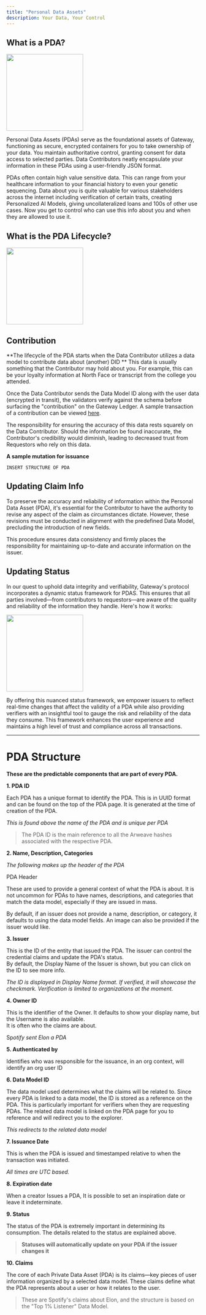 ```yaml
---
title: "Personal Data Assets"
description: Your Data, Your Control
---
```


## What is a PDA?

<img height="200" src="/assets/core-concepts/what-is-a-pda.png" />

Personal Data Assets (PDAs) serve as the foundational assets of Gateway, functioning as secure, encrypted containers for you to take ownership of your data. You maintain authoritative control, granting consent for data access to selected parties. Data Contributors neatly encapsulate your information in these PDAs using a user-friendly JSON format.

PDAs often contain high value sensitive data. This can range from your healthcare information to your financial history to even your genetic sequencing. Data about you is quite valuable for various stakeholders across the internet including verification of certain traits, creating Personalized AI Models, giving uncollateralized loans and 100s of other use cases. Now you get to control who can use this info about you and when they are allowed to use it.

## What is the PDA Lifecycle?

<img height="200" src="/assets/core-concepts/pda-lifecycle.png" />

## Contribution

**The lifecycle of the PDA starts when the Data Contributor utilizes a data model to contribute data about (another) DID ** This data is usually something that the Contributor may hold about you. For example, this can be your loyalty information at North Face or transcript from the college you attended.

Once the Data Contributor sends the Data Model ID along with the user data (encrypted in transit), the validators verify against the schema before surfacing the "contribution" on the Gateway Ledger. A sample transaction of a contribution can be viewed [here](https://sandbox.mygateway.xyz/explorer/transactions/65d5ce5b5f55a7755cecb1ed).

The responsibility for ensuring the accuracy of this data rests squarely on the Data Contributor. Should the information be found inaccurate, the Contributor's credibility would diminish, leading to decreased trust from Requestors who rely on this data.

**A sample mutation for issuance**

```
INSERT STRUCTURE OF PDA
```

## Updating Claim Info

To preserve the accuracy and reliability of information within the Personal Data Asset (PDA), it's essential for the Contributor to have the authority to revise any aspect of the claim as circumstances dictate. However, these revisions must be conducted in alignment with the predefined Data Model, precluding the introduction of new fields.

This procedure ensures data consistency and firmly places the responsibility for maintaining up-to-date and accurate information on the issuer.

## Updating Status

In our quest to uphold data integrity and verifiability, Gateway's protocol incorporates a dynamic status framework for PDAS. This ensures that all parties involved—from contributors to requestors—are aware of the quality and reliability of the information they handle. Here's how it works:

<img height="200" src="/assets/core-concepts/pda-status.png" />

By offering this nuanced status framework, we empower issuers to reflect real-time changes that affect the validity of a PDA while also providing verifiers with an insightful tool to gauge the risk and reliability of the data they consume. This framework enhances the user experience and maintains a high level of trust and compliance across all transactions.

---

# PDA Structure

**These are the predictable components that are part of every PDA.**

**1. PDA ID**

Each PDA has a unique format to identify the PDA. This is in UUID format and can be found on the top of the PDA page. It is generated at the time of creation of the PDA.

_This is found above the name of the PDA and is unique per PDA_

> The PDA ID is the main reference to all the Arweave hashes associated with the respective PDA.

**2. Name, Description, Categories**

_The following makes up the header of the PDA_

PDA Header

These are used to provide a general context of what the PDA is about. It is not uncommon for PDAs to have names, descriptions, and categories that match the data model, especially if they are issued in mass.

By default, if an issuer does not provide a name, description, or category, it defaults to using the data model fields. An image can also be provided if the issuer would like.

**3. Issuer**

This is the ID of the entity that issued the PDA. The issuer can control the credential claims and update the PDA's status.  
By default, the Display Name of the Issuer is shown, but you can click on the ID to see more info.

_The ID is displayed in Display Name format. If verified, it will showcase the checkmark. Verification is limited to organizations at the moment._

**4. Owner ID**

This is the identifier of the Owner. It defaults to show your display name, but the Username is also available.  
It is often who the claims are about.

Sp*otify sent Elon a PDA*

**5. Authenticated by**

Identifies who was responsible for the issuance, in an org context, will identify an org user ID

**6. Data Model ID**

The data model used determines what the claims will be related to. Since every PDA is linked to a data model, the ID is stored as a reference on the PDA. This is particularly important for verifiers when they are requesting PDAs. The related data model is linked on the PDA page for you to reference and will redirect you to the explorer.

_This redirects to the related data model_

**7. Issuance Date**

This is when the PDA is issued and timestamped relative to when the transaction was initiated.

_All times are UTC based._

**8. Expiration date**

When a creator Issues a PDA, It is possible to set an inspiration date or leave it indeterminate.

**9. Status**

The status of the PDA is extremely important in determining its consumption. The details related to the status are explained above.

> **Statuses will automatically update on your PDA if the issuer changes it**

**10. Claims**

The core of each Private Data Asset (PDA) is its claims—key pieces of user information organized by a selected data model. These claims define what the PDA represents about a user or how it relates to the user.

> These are Spotify's claims about Elon, and the structure is based on the "Top 1% Listener" Data Model.
